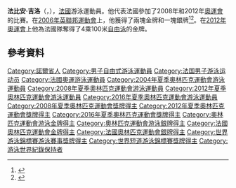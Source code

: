 '''法比安·吉洛'''（{{lang-fr|Fabien Gilot}}，{{bd|1984年|4月27日}}），[[法國|法國]]游泳運動員。他代表法國參加了2008年和2012年[[奧運會|奧運會]]的比賽。在[[2006年英聯邦運動會|2006年英聯邦運動會]]上，他獲得了兩塊金牌和一塊銀牌<ref>{{cite web | author=Sean Ingle | url=http://www.theguardian.com/sport/2008/aug/11/michaelphelps.olympicsaquatics | title=Olympics: Another gold for Michael Phelps in 4x100m freestyle | work=The Guardian | date=2008-08-11 | accessdate=2014-12-16 | archive-date=2020-05-12 | archive-url=https://web.archive.org/web/20200512033026/https://www.theguardian.com/sport/2008/aug/11/michaelphelps.olympicsaquatics | dead-url=no }}</ref><ref>{{cite web | author=Sam Jones | url=http://www.theguardian.com/sport/2012/jul/29/london-2012-france-usa-freestyle-relay | title=London 2012: France upset USA to win dramatic 4x100m freestyle relay | work=The Guardian | date=2012-07-29 | accessdate=2014-12-16 | archive-date=2020-05-12 | archive-url=https://web.archive.org/web/20200512032956/https://www.theguardian.com/sport/2012/jul/29/london-2012-france-usa-freestyle-relay | dead-url=no }}</ref>。在[[2012年奧運會|2012年奧運會]]上他為法國隊奪得了4乘100米[[自由泳|自由泳]]的金牌。

== 參考資料 ==
{{Reflist}}

{{奥林匹克运动会游泳比赛男子4×100米自由泳接力冠军}}

{{Authority control}}
{{DEFAULTSORT: Gilot,Fabien}}
[[Category:諾爾省人|Category:諾爾省人]]
[[Category:男子自由式游泳運動員|Category:男子自由式游泳運動員]]
[[Category:法国男子游泳运动员|Category:法国男子游泳运动员]]
[[Category:法國奧運游泳運動員|Category:法國奧運游泳運動員]]
[[Category:2004年夏季奧林匹克運動會游泳運動員|Category:2004年夏季奧林匹克運動會游泳運動員]]
[[Category:2008年夏季奧林匹克運動會游泳運動員|Category:2008年夏季奧林匹克運動會游泳運動員]]
[[Category:2012年夏季奧林匹克運動會游泳運動員|Category:2012年夏季奧林匹克運動會游泳運動員]]
[[Category:2016年夏季奧林匹克運動會游泳運動員|Category:2016年夏季奧林匹克運動會游泳運動員]]
[[Category:2008年夏季奧林匹克運動會獎牌得主|Category:2008年夏季奧林匹克運動會獎牌得主]]
[[Category:2012年夏季奧林匹克運動會獎牌得主|Category:2012年夏季奧林匹克運動會獎牌得主]]
[[Category:2016年夏季奧林匹克運動會獎牌得主|Category:2016年夏季奧林匹克運動會獎牌得主]]
[[Category:奧林匹克運動會游泳金牌得主|Category:奧林匹克運動會游泳金牌得主]]
[[Category:奧林匹克運動會游泳銀牌得主|Category:奧林匹克運動會游泳銀牌得主]]
[[Category:法國奧林匹克運動會金牌得主|Category:法國奧林匹克運動會金牌得主]]
[[Category:法國奧林匹克運動會銀牌得主|Category:法國奧林匹克運動會銀牌得主]]
[[Category:世界游泳錦標賽游泳賽事獎牌得主|Category:世界游泳錦標賽游泳賽事獎牌得主]]
[[Category:世界短道游泳錦標賽獎牌得主|Category:世界短道游泳錦標賽獎牌得主]]
[[Category:游泳世界紀錄保持者|Category:游泳世界紀錄保持者]]
